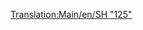 [[Translation:Main/en/SH "125"]]{{Template:Поезда/Ru
|Image=[[File:en/Sh125.png]]
|Name=SH "125"
|Cost=£ 23437 (1171850 р.)
|Speed=201 км/ч (125 миль/ч)
|Weight=70 т
|Power=4500 л.с. (3356 кВт)
|Annual=£ 2894 (144700 р.)
|Designed=1978
|Lifespan=20
|Capacity=8 ящиков почты
|Description=Это двухсекционный локомотив, обе секции могут перевозить любой груз, по умолчанию почту. Не забудьте переоборудовать его в пассажирский, если собираетесь перевозить только пассажиров, чтобы ваши станции не начали собирать почту!
|Real-life=Это переименованная версия Британского [http://en.wikipedia.org/wiki/Intercity_125 Intercity 125], обладающего мировым рекордом скорости среди тепловозов (237 км/ч или 148 миль/ч).
}}